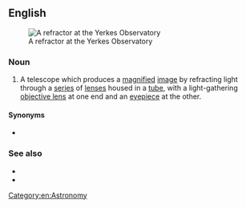 ==English==
{{wikipedia}}
[[File:Yerkes Observatory Astro4p7.jpg|thumb|A refractor at the Yerkes Observatory]]

===Noun===
{{en-noun}}

# A telescope which produces a [[magnify|magnified]] [[image]] by refracting light through a [[series]] of [[lens]]es housed in a [[tube]], with a light-gathering [[objective lens]] at one end and an [[eyepiece]] at the other.

====Synonyms====
* {{l|en|refractor}}

===See also===
* {{l|en|reflecting telescope}}
* {{l|en|spyglass}}

[[Category:en:Astronomy]]